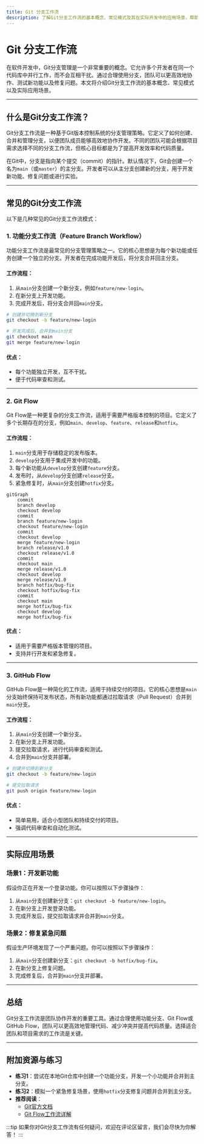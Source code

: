 ```yaml
---
title: Git 分支工作流
description: 了解Git分支工作流的基本概念、常见模式及其在实际开发中的应用场景，帮助初学者掌握高效的分支管理策略。
---
```


# Git 分支工作流

在软件开发中，Git分支管理是一个非常重要的概念。它允许多个开发者在同一个代码库中并行工作，而不会互相干扰。通过合理使用分支，团队可以更高效地协作、测试新功能以及修复问题。本文将介绍Git分支工作流的基本概念、常见模式以及实际应用场景。

---

## 什么是Git分支工作流？

Git分支工作流是一种基于Git版本控制系统的分支管理策略。它定义了如何创建、合并和管理分支，以便团队成员能够高效地协作开发。不同的团队可能会根据项目需求选择不同的分支工作流，但核心目标都是为了提高开发效率和代码质量。

在Git中，分支是指向某个提交（commit）的指针。默认情况下，Git会创建一个名为`main`（或`master`）的主分支。开发者可以从主分支创建新的分支，用于开发新功能、修复问题或进行实验。

---

## 常见的Git分支工作流

以下是几种常见的Git分支工作流模式：

### 1. 功能分支工作流（Feature Branch Workflow）

功能分支工作流是最常见的分支管理策略之一。它的核心思想是为每个新功能或任务创建一个独立的分支。开发者在完成功能开发后，将分支合并回主分支。

#### 工作流程：
1. 从`main`分支创建一个新分支，例如`feature/new-login`。
2. 在新分支上开发功能。
3. 完成开发后，将分支合并回`main`分支。

```bash
# 创建并切换到新分支
git checkout -b feature/new-login

# 开发完成后，合并到main分支
git checkout main
git merge feature/new-login
```

#### 优点：
- 每个功能独立开发，互不干扰。
- 便于代码审查和测试。

---

### 2. Git Flow

Git Flow是一种更复杂的分支工作流，适用于需要严格版本控制的项目。它定义了多个长期存在的分支，例如`main`、`develop`、`feature`、`release`和`hotfix`。

#### 工作流程：
1. `main`分支用于存储稳定的发布版本。
2. `develop`分支用于集成开发中的功能。
3. 每个新功能从`develop`分支创建`feature`分支。
4. 发布时，从`develop`分支创建`release`分支。
5. 紧急修复时，从`main`分支创建`hotfix`分支。

```mermaid
gitGraph
    commit
    branch develop
    checkout develop
    commit
    branch feature/new-login
    checkout feature/new-login
    commit
    checkout develop
    merge feature/new-login
    branch release/v1.0
    checkout release/v1.0
    commit
    checkout main
    merge release/v1.0
    checkout develop
    merge release/v1.0
    branch hotfix/bug-fix
    checkout hotfix/bug-fix
    commit
    checkout main
    merge hotfix/bug-fix
    checkout develop
    merge hotfix/bug-fix
```

#### 优点：
- 适用于需要严格版本管理的项目。
- 支持并行开发和紧急修复。

---

### 3. GitHub Flow

GitHub Flow是一种简化的工作流，适用于持续交付的项目。它的核心思想是`main`分支始终保持可发布状态，所有新功能都通过拉取请求（Pull Request）合并到`main`分支。

#### 工作流程：
1. 从`main`分支创建一个新分支。
2. 在新分支上开发功能。
3. 提交拉取请求，进行代码审查和测试。
4. 合并到`main`分支并部署。

```bash
# 创建并切换到新分支
git checkout -b feature/new-login

# 提交拉取请求
git push origin feature/new-login
```

#### 优点：
- 简单易用，适合小型团队和持续交付的项目。
- 强调代码审查和自动化测试。

---

## 实际应用场景

### 场景1：开发新功能

假设你正在开发一个登录功能。你可以按照以下步骤操作：
1. 从`main`分支创建新分支：`git checkout -b feature/new-login`。
2. 在新分支上开发登录功能。
3. 完成开发后，提交拉取请求并合并到`main`分支。

### 场景2：修复紧急问题

假设生产环境发现了一个严重问题。你可以按照以下步骤操作：
1. 从`main`分支创建新分支：`git checkout -b hotfix/bug-fix`。
2. 在新分支上修复问题。
3. 完成修复后，合并到`main`分支并部署。

---

## 总结

Git分支工作流是团队协作开发的重要工具。通过合理使用功能分支、Git Flow或GitHub Flow，团队可以更高效地管理代码、减少冲突并提高代码质量。选择适合团队和项目需求的工作流是关键。

---

## 附加资源与练习

- **练习1**：尝试在本地Git仓库中创建一个功能分支，开发一个小功能并合并到主分支。
- **练习2**：模拟一个紧急修复场景，使用`hotfix`分支修复问题并合并到主分支。
- **推荐阅读**：
  - [Git官方文档](https://git-scm.com/doc)
  - [Git Flow工作流详解](https://nvie.com/posts/a-successful-git-branching-model/)

:::tip
如果你对Git分支工作流有任何疑问，欢迎在评论区留言，我们会尽快为你解答！
:::